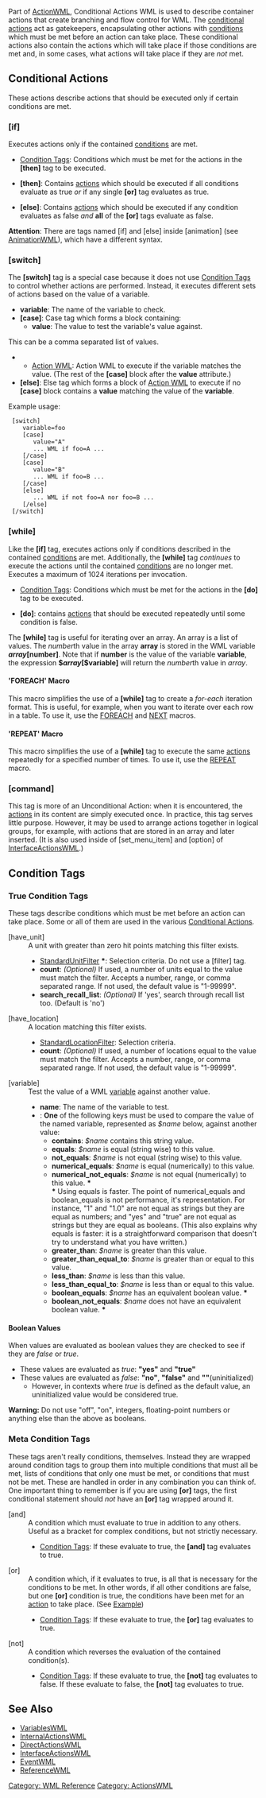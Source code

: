 {{WML Tags}}

Part of [[ActionWML]], Conditional Actions WML is used to describe container actions that create branching and flow control for WML. The [[#Conditional Actions|conditional actions]] act as gatekeepers, encapsulating other actions with [[#Condition Tags|conditions]] which must be met before an action can take place. These conditional actions also contain the actions which will take place if those conditions are met and, in some cases, what actions will take place if they are ''not'' met.

== Conditional Actions ==

These actions describe actions that should be executed only if certain conditions are met.

=== [if] ===

Executes actions only if the contained [[#Condition Tags|conditions]] are met.

* [[#Condition Tags|Condition Tags]]: Conditions which must be met for the actions in the '''[then]''' tag to be executed.

* '''[then]''': Contains [[ActionWML|actions]] which should be executed if all conditions evaluate as true ''or'' if any single '''[or]''' tag evaluates as true.

* '''[else]''': Contains [[ActionWML|actions]] which should be executed if any condition evaluates as false ''and'' '''all''' of the '''[or]''' tags evaluate as false.


'''Attention''': There are tags named [if] and [else] inside [animation] (see [[AnimationWML#.5Bif.5D_and_.5Belse.5D|AnimationWML]]), which have a different syntax.

=== [switch] ===

The '''[switch]''' tag is a special case because it does not use [[#Condition Tags|Condition Tags]] to control whether actions are performed. Instead, it executes different sets of actions based on the value of a variable.

* '''variable''': The name of the variable to check.
* '''[case]''': Case tag which forms a block containing:
** '''value''': The value to test the variable's value against. 
This can be a comma separated list of values.
** [[ActionWML|Action WML]]: Action WML to execute if the variable matches the value. (The rest of the '''[case]''' block after the '''value''' attribute.)
* '''[else]''': Else tag which forms a block of [[ActionWML|Action WML]] to execute if no '''[case]''' block contains a '''value''' matching the value of the '''variable'''.

Example usage:
  [switch]
     variable=foo
     [case]
        value="A"
        ... WML if foo=A ...
     [/case]
     [case]
        value="B"
        ... WML if foo=B ...
     [/case]
     [else]
        ... WML if not foo=A nor foo=B ...
     [/else]
  [/switch]

=== [while] ===

Like the '''[if]''' tag, executes actions only if conditions described in the contained [[#Condition Tags|conditions]] are met. Additionally, the '''[while]''' tag ''continues'' to execute the actions until the contained [[#Condition Tags|conditions]] are no longer met. Executes a maximum of 1024 iterations per invocation.

* [[#Condition Tags|Condition Tags]]: Conditions which must be met for the actions in the '''[do]''' tag to be executed.

* '''[do]''': contains [[ActionWML|actions]] that should be executed repeatedly until some condition is false.

The '''[while]''' tag is useful for iterating over an array.
An array is a list of values.
The ''number''th value in the array '''array''' is stored in the WML variable '''''array''[number]'''.
Note that if '''number''' is the value of the variable '''variable''',
the expression '''$''array''[$variable]''' will return the ''number''th value in ''array''.

==== 'FOREACH' Macro ====
This macro simplifies the use of a '''[while]''' tag to create a ''for-each'' iteration format. This is useful, for example, when you want to iterate over each row in a table. To use it, use the [http://www.wesnoth.org/macro-reference.xhtml#FOREACH FOREACH] and [http://www.wesnoth.org/macro-reference.xhtml#NEXT NEXT] macros.

==== 'REPEAT' Macro ====
This macro simplifies the use of a '''[while]''' tag to execute the same  [[ActionWML|actions]] repeatedly for a specified number of times. To use it, use the [http://www.wesnoth.org/macro-reference.xhtml#REPEAT REPEAT] macro.

=== [command] ===

This tag is more of an Unconditional Action: when it is encountered, the [[ActionWML|actions]] in its content are simply executed once. In practice, this tag serves little purpose. However, it may be used to arrange actions together in logical groups, for example, with actions that are stored in an array and later inserted.
(It is also used inside of [set_menu_item] and [option] of [[InterfaceActionsWML]].)

== Condition Tags ==

===True Condition Tags===
These tags describe conditions which must be met before an action can take place. Some or all of them are used in the various [[#Conditional Actions|Conditional Actions]].

; [have_unit]
: A unit with greater than zero hit points matching this filter exists.
:* [[StandardUnitFilter]] '''*''': Selection criteria. Do not use a [filter] tag.
:* '''count''': ''(Optional)'' If used, a number of units equal to the value must match the filter. Accepts a number, range, or comma separated range. If not used, the default value is "1-99999".
:* '''search_recall_list''': ''(Optional)'' If 'yes', search through recall list too. (Default is 'no')

; [have_location]
: A location matching this filter exists.
:* [[StandardLocationFilter]]: Selection criteria.
:* '''count''': ''(Optional)'' If used, a number of locations equal to the value must match the filter. Accepts a number, range, or comma separated range. If not used, the default value is "1-99999".

; [variable]
: Test the value of a WML [[VariablesWML|variable]] against another value.
:* '''name''': The name of the variable to test.
:* ''<comparison>'': '''One''' of the following keys must be used to compare the value of the named variable, represented as ''$name'' below, against another value:
:** '''contains''': ''$name'' contains this string value.
:** '''equals''': ''$name'' is equal (string wise) to this value.
:** '''not_equals''': ''$name'' is not equal (string wise) to this value.
:** '''numerical_equals''': ''$name'' is equal (numerically) to this value. 
:** '''numerical_not_equals''': ''$name'' is not equal (numerically) to this value. '''*'''<br />'''*''' Using equals is faster. The point of numerical_equals and boolean_equals is not performance, it's representation. For instance, "1" and "1.0" are not equal as strings but they are equal as numbers; and "yes" and "true" are not equal as strings but they are equal as booleans. (This also explains why equals is faster: it is a straightforward comparison that doesn't try to understand what you have written.)
:** '''greater_than''': ''$name'' is greater than this value.
:** '''greater_than_equal_to''': ''$name'' is greater than or equal to this value.
:** '''less_than''': ''$name'' is less than this value.
:** '''less_than_equal_to''': ''$name'' is less than or equal to this value.
:** '''boolean_equals''': ''$name'' has an equivalent boolean value. '''*'''
:** '''boolean_not_equals''': ''$name'' does not have an equivalent boolean value. '''*'''
====Boolean Values====
When values are evaluated as boolean values they are checked to see if they are ''false'' or ''true''.

* These values are evaluated as ''true'': '''"yes"''' and '''"true"'''
* These values are evaluated as ''false'': '''"no"''', '''"false"''' and '''""'''(uninitialized)
** However, in contexts where ''true'' is defined as the default value, an uninitialized value would be considered true. 

'''Warning:''' Do not use "off", "on", integers, floating-point numbers or anything else than the above as booleans.

=== Meta Condition Tags ===

These tags aren't really conditions, themselves. Instead they are wrapped around condition tags to group them into multiple conditions that must all be met, lists of conditions that only one must be met, or conditions that must not be met. These are handled in order in any combination you can think of. One important thing to remember is if you are using '''[or]''' tags, the first conditional statement should ''not'' have an '''[or]''' tag wrapped around it.

; [and]
: A condition which must evaluate to true in addition to any others. Useful as a bracket for complex conditions, but not strictly necessary.
:* [[#Condition Tags|Condition Tags]]: If these evaluate to true, the '''[and]''' tag evaluates to true.

; [or]
: A condition which, if it evaluates to true, is all that is necessary for the conditions to be met. In other words, if all other conditions are false, but one '''[or]''' condition is true, the conditions have been met for an [[:Category:ActionsWML|action]] to take place. (See [[AdvancedConditionalWML|Example]])
:* [[#Condition Tags|Condition Tags]]: If these evaluate to true, the '''[or]''' tag evaluates to true. 

; [not]
: A condition which reverses the evaluation of the contained condition(s).
:* [[#Condition Tags|Condition Tags]]: If these evaluate to true, the '''[not]''' tag evaluates to false. If these evaluate to false, the '''[not]''' tag evaluates to true.

== See Also ==
* [[VariablesWML]]
* [[InternalActionsWML]]
* [[DirectActionsWML]]
* [[InterfaceActionsWML]]
* [[EventWML]]
* [[ReferenceWML]]

[[Category: WML Reference]]
[[Category: ActionsWML]]
